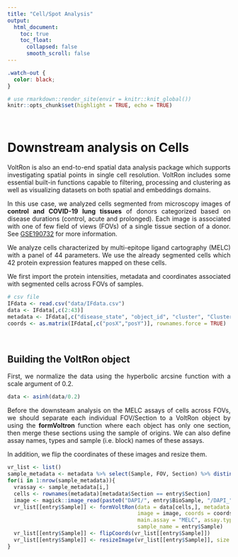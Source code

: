 ```yaml
---
title: "Cell/Spot Analysis"
output: 
  html_document:
    toc: true
    toc_float:
      collapsed: false
      smooth_scroll: false
---
```


<style>
body {
  text-align: justify
}
.center {
  display: block;
  margin-left: auto;
  margin-right: auto;
}
</style>

```css
.watch-out {
  color: black;
}
```

```r
# use rmarkdown::render_site(envir = knitr::knit_global())
knitr::opts_chunk$set(highlight = TRUE, echo = TRUE)
```

<br>

# Downstream analysis on Cells

VoltRon is also an end-to-end spatial data analysis package which supports investigating spatial points in single cell resolution. VoltRon includes some essential built-in functions capable to filtering, processing and clustering as well as visualizing datasets on both spatial and embeddings domains. 

In this use case, we analyzed cells segmented from microscopy images of **control and COVID-19 lung tissues** of donors categorized based on disease durations (control, acute and prolonged). Each image is associated with one of few field of views (FOVs) of a single tissue section of a donor. See [GSE190732](https://www.ncbi.nlm.nih.gov/geo/query/acc.cgi?acc=GSE190732) for more information.  

We analyze cells characterized by multi-epitope ligand cartography (MELC) with a panel of 44 parameters. We use the already segmented cells which 42 protein expression features mapped on these cells. 

We first import the protein intensities, metadata and coordinates associated with segmented cells across FOVs of samples.

```r
# csv file
IFdata <- read.csv("data/IFdata.csv")
data <- IFdata[,c(2:43)]
metadata <- IFdata[,c("disease_state", "object_id", "cluster", "Clusters", "SourceID", "BioSample", "FOV", "Sample")]
coords <- as.matrix(IFdata[,c("posX","posY")], rownames.force = TRUE)
```

<br>

## Building the VoltRon object

First, we normalize the data using the hyperbolic arcsine function with a scale argument of 0.2.

```r
data <- asinh(data/0.2)
```

Before the downsteam analysis on the MELC assays of cells across FOVs, we should separate each individual FOV/Section to a VoltRon object by using the **formVoltron** function where each object has only one section, then merge these sections using the sample of origins. We can also define assay names, types and sample (i.e. block) names of these assays. 

In addition, we flip the coordinates of these images and resize them. 

```r
vr_list <- list()
sample_metadata <- metadata %>% select(Sample, FOV, Section) %>% distinct()
for(i in 1:nrow(sample_metadata)){
  vrassay <- sample_metadata[i,]
  cells <- rownames(metadata)[metadata$Section == entry$Section]
  image <- magick::image_read(paste0("DAPI/", entry$BioSample, "/DAPI_", entry$FOV, ".tif"))
  vr_list[[entry$Sample]] <- formVoltRon(data = data[cells,], metadata = metadata[cells,], 
                                         image = image, coords = coords[cells,],
                                         main.assay = "MELC", assay.type = "cell", 
                                         sample_name = entry$Sample)
  vr_list[[entry$Sample]] <- flipCoords(vr_list[[entry$Sample]])
  vr_list[[entry$Sample]] <- resizeImage(vr_list[[entry$Sample]], size = 600)
}
```
